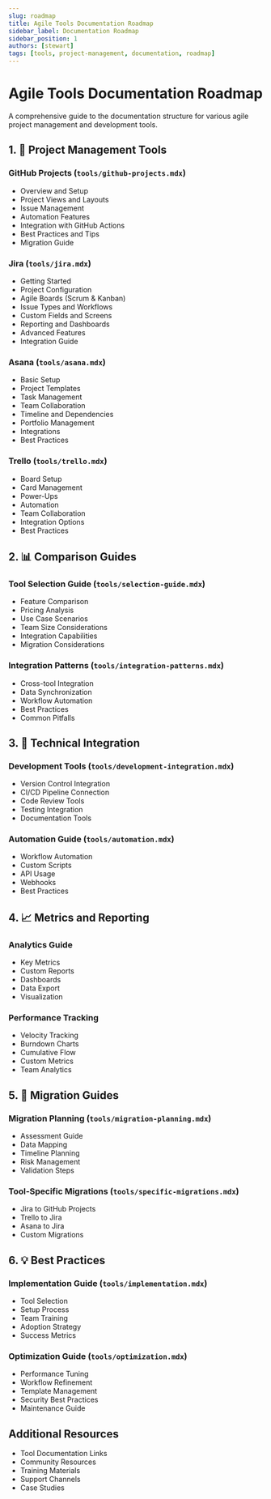 ```yaml
---
slug: roadmap
title: Agile Tools Documentation Roadmap
sidebar_label: Documentation Roadmap
sidebar_position: 1
authors: [stewart]
tags: [tools, project-management, documentation, roadmap]
---
```


# Agile Tools Documentation Roadmap

A comprehensive guide to the documentation structure for various agile project management and development tools.

## 1. 🎯 Project Management Tools

### GitHub Projects (`tools/github-projects.mdx`)

- Overview and Setup
- Project Views and Layouts
- Issue Management
- Automation Features
- Integration with GitHub Actions
- Best Practices and Tips
- Migration Guide

### Jira (`tools/jira.mdx`)

- Getting Started
- Project Configuration
- Agile Boards (Scrum & Kanban)
- Issue Types and Workflows
- Custom Fields and Screens
- Reporting and Dashboards
- Advanced Features
- Integration Guide

### Asana (`tools/asana.mdx`)

- Basic Setup
- Project Templates
- Task Management
- Team Collaboration
- Timeline and Dependencies
- Portfolio Management
- Integrations
- Best Practices

### Trello (`tools/trello.mdx`)

- Board Setup
- Card Management
- Power-Ups
- Automation
- Team Collaboration
- Integration Options
- Best Practices

## 2. 📊 Comparison Guides

### Tool Selection Guide (`tools/selection-guide.mdx`)

- Feature Comparison
- Pricing Analysis
- Use Case Scenarios
- Team Size Considerations
- Integration Capabilities
- Migration Considerations

### Integration Patterns (`tools/integration-patterns.mdx`)

- Cross-tool Integration
- Data Synchronization
- Workflow Automation
- Best Practices
- Common Pitfalls

## 3. 🔧 Technical Integration

### Development Tools (`tools/development-integration.mdx`)

- Version Control Integration
- CI/CD Pipeline Connection
- Code Review Tools
- Testing Integration
- Documentation Tools

### Automation Guide (`tools/automation.mdx`)

- Workflow Automation
- Custom Scripts
- API Usage
- Webhooks
- Best Practices

## 4. 📈 Metrics and Reporting

### Analytics Guide

- Key Metrics
- Custom Reports
- Dashboards
- Data Export
- Visualization

### Performance Tracking

- Velocity Tracking
- Burndown Charts
- Cumulative Flow
- Custom Metrics
- Team Analytics

## 5. 🔄 Migration Guides

### Migration Planning (`tools/migration-planning.mdx`)

- Assessment Guide
- Data Mapping
- Timeline Planning
- Risk Management
- Validation Steps

### Tool-Specific Migrations (`tools/specific-migrations.mdx`)

- Jira to GitHub Projects
- Trello to Jira
- Asana to Jira
- Custom Migrations

## 6. 💡 Best Practices

### Implementation Guide (`tools/implementation.mdx`)

- Tool Selection
- Setup Process
- Team Training
- Adoption Strategy
- Success Metrics

### Optimization Guide (`tools/optimization.mdx`)

- Performance Tuning
- Workflow Refinement
- Template Management
- Security Best Practices
- Maintenance Guide

## Additional Resources

- Tool Documentation Links
- Community Resources
- Training Materials
- Support Channels
- Case Studies

